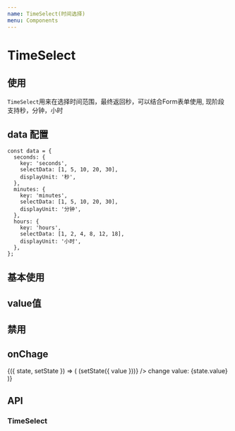 ```yaml
---
name: TimeSelect(时间选择)
menu: Components
---
```



# TimeSelect

## 使用
`TimeSelect`用来在选择时间范围，最终返回秒，可以结合Form表单使用, 现阶段支持秒，分钟，小时

## data 配置
```
const data = {
  seconds: {
    key: 'seconds',
    selectData: [1, 5, 10, 20, 30],
    displayUnit: '秒',
  },
  minutes: {
    key: 'minutes',
    selectData: [1, 5, 10, 20, 30],
    displayUnit: '分钟',
  },
  hours: {
    key: 'hours',
    selectData: [1, 2, 4, 8, 12, 18],
    displayUnit: '小时',
  },
};

```

## 基本使用
<Playground>
    <TimeSelect width={200} />
</Playground>

## value值
<Playground>
    <TimeSelect width={200} value={1200} />
</Playground>

## 禁用
<Playground>
    <TimeSelect width={200} value={1200} disabled />
</Playground>


## onChage
<Playground>
  <State initial={{value: 120}}>
    {({ state, setState }) => (
      <React.Fragment>
        <TimeSelect width={200} data={data} value={state.value} onChange={(value) => (setState({ value }))} />
        <span>
          change value: {state.value}
        </span>
      </React.Fragment>
    )}
  </State>
</Playground>

## API

### TimeSelect
<PropsTable of={TimeSelect}/>
